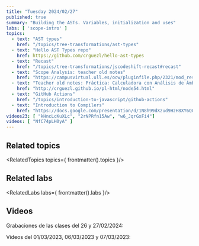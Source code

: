 ```yaml
---
title: "Tuesday 2024/02/27"
published: true
summary: "Building the ASTs. Variables, initialization and uses"
labs: [ 'scope-intro' ]
topics: 
  - text: "AST types"
    href: "/topics/tree-transformations/ast-types"
  - text: "Hello AST Types repo"
    href: https://github.com/crguezl/hello-ast-types
  - text: "Recast"
    href: "/topics/tree-transformations/jscodeshift-recast#recast"
  - text: "Scope Analysis: teacher old notes"
    href: "https://campusvirtual.ull.es/ocw/pluginfile.php/2321/mod_resource/content/0/perlexamples/node282.html"
  - text: "Teacher old notes: Práctica: Calculadora con Análisis de Ámbito"
    href: "http://crguezl.github.io/pl-html/node54.html"
  - text: "GitHub Actions"
    href: "/topics/introduction-to-javascript/github-actions"
  - text: "Introduction to Compilers"
    href: "https://docs.google.com/presentation/d/1N8h99dXzud9HzH8XY6QCZSmATCAWXtZebuqRTiy8qMU/edit?usp=sharing"
videos23: [ "kHncLcKuXLc", "2rNPRfn15Aw", "w6_JqrGxFi4"]
videos: [ "NfC74pLH0yA" ]
---
```




## Related topics

<RelatedTopics topics={ frontmatter().topics }/>

## Related labs

<RelatedLabs labs={ frontmatter().labs }/>

## Videos

Grabaciones de las clases del 26 y 27/02/2024:

<Videos ids={frontmatter().videos}></Videos>

Vídeos del 01/03/2023, 06/03/2023 y 07/03/2023:

<Videos ids={frontmatter().videos23}></Videos>


